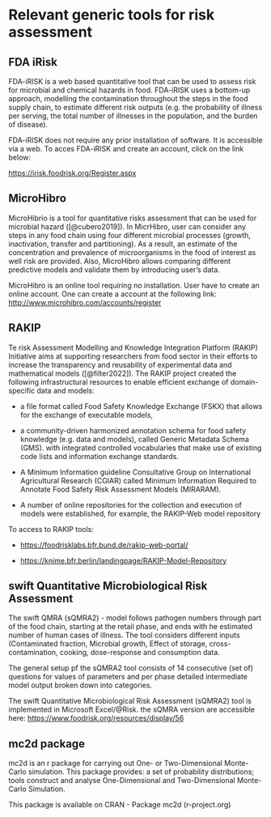 # Relevant generic tools for risk assessment

## FDA iRisk

FDA-iRISK is a web based quantitative tool that can be used to assess risk for microbial and chemical hazards in food. FDA-iRISK uses a bottom-up approach, modelling the contamination throughout the steps in the food supply chain, to estimate different risk outputs (e.g. the probability of illness per serving, the total number of illnesses in the population, and the burden of disease).

FDA-iRISK does not require any prior installation of software. It is accessible via a web. To acces FDA-iRISK and create an account, click on the link below:

<https://irisk.foodrisk.org/Register.aspx>

## MicroHibro

MicroHibrio is a tool for quantitative risks assessment that can be used for microbial hazard ([@cubero2019]). In MicrHibro, user can consider any steps in any food chain using four different microbial processes (growth, inactivation, transfer and partitioning). As a result, an estimate of the concentration and prevalence of microorganisms in the food of interest as well risk are provided. Also, MicroHibro allows comparing different predictive models and validate them by introducing user's data.

MicroHibro is an online tool requiring no installation. User have to create an online account. One can create a account at the following link: <http://www.microhibro.com/accounts/register>

## RAKIP

Te risk Assessment Modelling and Knowledge Integration Platform (RAKIP) Initiative aims at supporting researchers from food sector in their efforts to increase the transparency and reusability of experimental data and mathematical models ([@filter2022]). The RAKIP project created the following infrastructural resources to enable efficient exchange of domain-specific data and models:

-   a file format called Food Safety Knowledge Exchange (FSKX) that allows for the exchange of executable models,

-   a community-driven harmonized annotation schema for food safety knowledge (e.g. data and models), called Generic Metadata Schema (GMS). with integrated controlled vocabularies that make use of existing code lists and information exchange standards.

-   A Minimum Information guideline Consultative Group on International Agricultural Research (CGIAR) called Minimum Information Required to Annotate Food Safety Risk Assessment Models (MIRARAM).

-   A number of online repositories for the collection and execution of models were established, for example, the RAKIP-Web model repository

To access to RAKIP tools:

-   <https://foodrisklabs.bfr.bund.de/rakip-web-portal/>

-   <https://knime.bfr.berlin/landingpage/RAKIP-Model-Repository>

## swift Quantitative Microbiological Risk Assessment

The swift QMRA (sQMRA2) - model follows pathogen numbers through part of the food chain, starting at the retail phase, and ends with he estimated number of human cases of illness. The tool considers different inputs (Contaminated fraction, Microbial growth, Effect of storage, cross-contamination, cooking, dose-response and consumption data.

The general setup pf the sQMRA2 tool consists of 14 consecutive (set of) questions for values of parameters and per phase detailed intermediate model output broken down into categories.

The swift Quantitative Microbiological Risk Assessment (sQMRA2) tool is implemented in Microsoft Excel/\@Risk. the sQMRA version are accessible here: <https://www.foodrisk.org/resources/display/56>

## mc2d package

mc2d is an r package for carrying out One- or Two-Dimensional Monte-Carlo simulation. This package provides: a set of probability distributions; tools construct and analyse One-Dimensional and Two-Dimensional Monte-Carlo Simulation.

This package is available on CRAN - Package mc2d (r-project.org)
